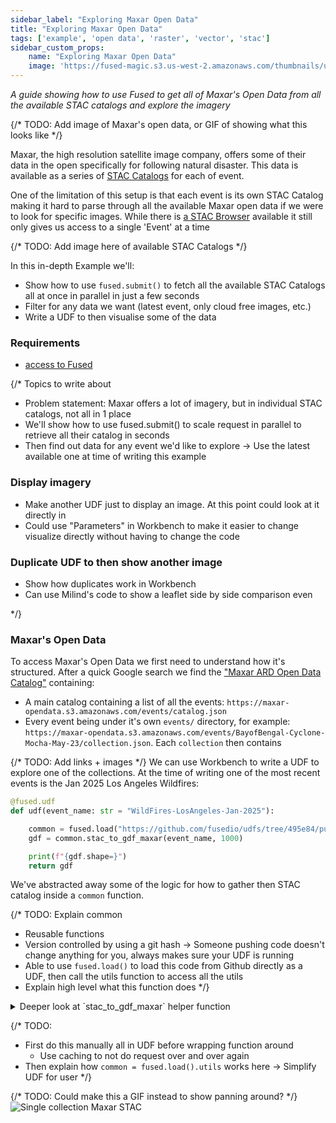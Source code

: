 ```yaml
---
sidebar_label: "Exploring Maxar Open Data"
title: "Exploring Maxar Open Data"
tags: ['example', 'open data', 'raster', 'vector', 'stac']
sidebar_custom_props:
    name: "Exploring Maxar Open Data"
    image: 'https://fused-magic.s3.us-west-2.amazonaws.com/thumbnails/udfs-staging/Fused_Logo.png'
---
```


_A guide showing how to use Fused to get all of Maxar's Open Data from all the available STAC catalogs and explore the imagery_

{/* TODO: Add image of Maxar's open data, or GIF of showing what this looks like */}

Maxar, the high resolution satellite image company, offers some of their data in the open specifically for following natural disaster. This data is available as a series of [STAC Catalogs](https://radiantearth.github.io/stac-browser/#/external/maxar-opendata.s3.amazonaws.com/events/catalog.json?.language=en) for each of event.

One of the limitation of this setup is that each event is its own STAC Catalog making it hard to parse through all the available Maxar open data if we were to look for specific images. While there is [a STAC Browser](https://radiantearth.github.io/stac-browser/#/external/maxar-opendata.s3.dualstack.us-west-2.amazonaws.com/events/catalog.json?.language=en) available it still only gives us access to a single 'Event' at a time

{/* TODO: Add image here of available STAC Catalogs */}

In this in-depth Example we'll:
- Show how to use `fused.submit()` to fetch all the available STAC Catalogs all at once in parallel in just a few seconds
- Filter for any data we want (latest event, only cloud free images, etc.)
- Write a UDF to then visualise some of the data 

### Requirements
- [access to Fused](/user-guide/login/)

{/* Topics to write about
- Problem statement: Maxar offers a lot of imagery, but in individual STAC catalogs, not all in 1 place
- We'll show how to use fused.submit() to scale request in parallel to retrieve all their catalog in seconds
- Then find out data for any event we'd like to explore -> Use the latest available one at time of writing this example

### Display imagery
- Make another UDF just to display an image. At this point could look at it directly in 
- Could use "Parameters" in Workbench to make it easier to change visualize directly without having to change the code

### Duplicate UDF to then show another image
- Show how duplicates work in Workbench
- Can use Milind's code to show a leaflet side by side comparison even

*/}

### Maxar's Open Data

To access Maxar's Open Data we first need to understand how it's structured. After a quick Google search we find the ["Maxar ARD Open Data Catalog"](https://www.stacindex.org/catalogs/maxar-open-data-catalog-ard-format#/?cp=1) containing:
- A main catalog containing a list of all the events: `https://maxar-opendata.s3.amazonaws.com/events/catalog.json`
- Every event being under it's own `events/` directory, for example: `https://maxar-opendata.s3.amazonaws.com/events/BayofBengal-Cyclone-Mocha-May-23/collection.json`. Each `collection` then contains 

{/* TODO: Add links + images */}
We can use Workbench to write a UDF to explore one of the collections. At the time of writing one of the most recent events is the Jan 2025 Los Angeles Wildfires:

```python
@fused.udf
def udf(event_name: str = "WildFires-LosAngeles-Jan-2025"):

    common = fused.load("https://github.com/fusedio/udfs/tree/495e84/public/common/").utils
    gdf = common.stac_to_gdf_maxar(event_name, 1000)

    print(f"{gdf.shape=}")
    return gdf
```

We've abstracted away some of the logic for how to gather then STAC catalog inside a `common` function. 

{/* TODO: Explain common
- Reusable functions
- Version controlled by using a git hash -> Someone pushing code doesn't change anything for you, always makes sure your UDF is running
- Able to use `fused.load()` to load this code from Github directly as a UDF, then call the utils function to access all the utils
- Explain high level what this function does
*/}

<details>
<summary>Deeper look at `stac_to_gdf_maxar` helper function</summary>

Each Maxar Event itself contains multiple collections. We created a simple function that loops over all the available `UNIQUE_ID/collection.json`, reads them an appends them into a single GeoDataFrame:

Looking at the `WildFires-LosAngeles-Jan-202/collections.json` file:
```json
{
    "type": "Collection",
    "id": "WildFires-LosAngeles-Jan-2025",
    "stac_version": "1.0.0",
    "links": [
        {"rel": "root","href": "../collection.json","type": "application/json"},
        {
            "rel": "child",
            "href": "./ard/acquisition_collections/103001010A705C00_collection.json",
            "type": "application/json"
        }
        {...}
    ],
    "extent": {
        "spatial": {
            "bbox": [
                [
                    -118.83595849685837,
                    33.94834763200993,
                    -117.96801495199365,
                    34.38301736
                ],
                [
                    -118.65050916791418,
                    34.1935474876183,
                    -118.46364201282341,
                    34.33393673056412
                ],
                [...]
            ]
        },
        "temporal": {"interval": [["2024-12-14 18:39:04Z","2025-01-20 18:32:44Z"]]}
    },
    "title": "Los Angeles Wildfires 2025",
    "description": "Driven by strong Santa Ana winds, multiple wildfires are burning in the Los Angeles, California, area. More than 40,000 acres and more than 12,300 structures have burned; at least 19 people have died.",
    "license": "CC-BY-NC-4.0"
}
```

</details>

{/* TODO: 
- First do this manually all in UDF before wrapping function around
    - Use caching to not do request over and over again
- Then explain how `common = fused.load().utils` works here -> Simplify UDF for user
*/}

{/* TODO: Could make this a GIF instead to show panning around? */}
![Single collection Maxar STAC](/img/user-guide/examples/maxar_stac/single_event_maxar_stac.png)